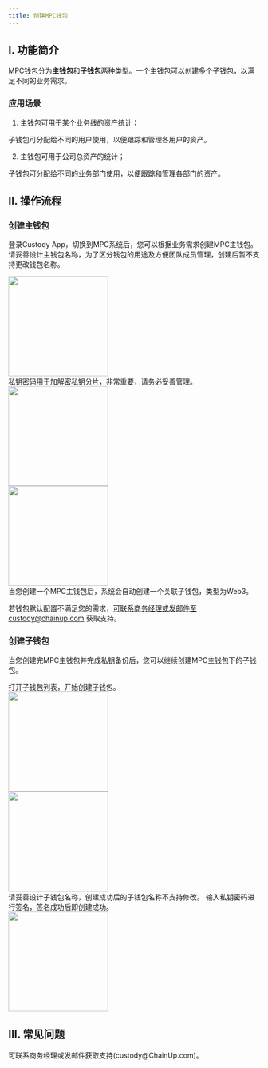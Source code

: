 ```yaml
---
title: 创建MPC钱包
---
```


## I. 功能简介

MPC钱包分为**主钱包**和**子钱包**两种类型。一个主钱包可以创建多个子钱包，以满足不同的业务需求。

### 应用场景

1. 主钱包可用于某个业务线的资产统计；

子钱包可分配给不同的用户使用，以便跟踪和管理各用户的资产。

2. 主钱包可用于公司总资产的统计；

子钱包可分配给不同的业务部门使用，以便跟踪和管理各部门的资产。

## II. 操作流程

### 创建主钱包

登录Custody App，切换到MPC系统后，您可以根据业务需求创建MPC主钱包。
<Steps>
<Step title="命名主钱包">
请妥善设计主钱包名称，为了区分钱包的用途及方便团队成员管理，创建后暂不支持更改钱包名称。
<div className="w-full flex items-center justify-center"> 
<img src="/images/quickstart/mpc-main1_cn.png" width="200"/>
</div>
</Step>

<Step title="输入私钥密码">
私钥密码用于加解密私钥分片，非常重要，请务必妥善管理。
<div className="w-full flex items-center justify-center"> 
<img src="/images/quickstart/mpc-main3_cn.png" width="200"/> 
</div>
</Step>

<Step title="完成主钱包创建">
<div className="w-full flex items-center justify-center"> 
<img src="/images/quickstart/mpc-main5_cn.png" width="200"/> 
</div>
<Note>
当您创建一个MPC主钱包后，系统会自动创建一个关联子钱包，类型为Web3。

若钱包默认配置不满足您的需求，可联系商务经理或发邮件至custody@chainup.com 获取支持。
</Note>
</Step>
</Steps>

### 创建子钱包

当您创建完MPC主钱包并完成私钥备份后，您可以继续创建MPC主钱包下的子钱包。

<Steps>
<Step title="选择目标主钱包">
打开子钱包列表，开始创建子钱包。
<div className="w-full flex items-center justify-center"> 
<img src="/images/quickstart/mpc-sub3_cn.png" width="200"/> 
</div>
</Step>

<Step title="命名子钱包">
<div className="w-full flex items-center justify-center"> 
<img src="/images/quickstart/mpc-sub5_cn.png" width="200"/> 
</div>
<Warning>
请妥善设计子钱包名称，创建成功后的子钱包名称不支持修改。
</Warning>
</Step>

<Step title="私钥签名创建">
输入私钥密码进行签名，签名成功后即创建成功。
<div className="w-full flex items-center justify-center"> 
<img src="/images/quickstart/mpc-sub6_cn.png" width="200"/>
</div>
</Step>
</Steps>

## III. 常见问题

<Accordion title="钱包数量不满足的需求">
可联系商务经理或发邮件获取支持(custody@ChainUp.com)。
</Accordion>

